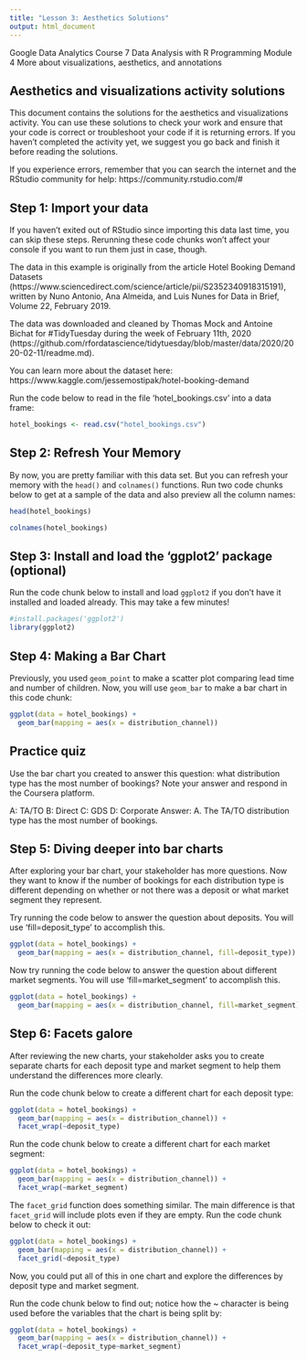 ---
title: "Lesson 3: Aesthetics Solutions"
output: html_document
---

Google Data Analytics
Course 7 Data Analysis with R Programming
Module 4 More about visualizations, aesthetics, and annotations

## Aesthetics and visualizations activity solutions

This document  contains the solutions for the aesthetics and visualizations activity. You can use these solutions to check your work and ensure that your code is correct or troubleshoot your code if it is returning errors. If you haven't completed the activity yet, we suggest you go back and finish it before reading the solutions.

If you experience errors, remember that you can search the internet and the RStudio community for help:
https://community.rstudio.com/#

## Step 1: Import your data
If you haven't exited out of RStudio since importing this data last time, you can skip these steps. Rerunning these code chunks won't affect your console if you want to run them just in case, though.  

The data in this example is originally from the article Hotel Booking Demand Datasets (https://www.sciencedirect.com/science/article/pii/S2352340918315191), written by Nuno Antonio, Ana Almeida, and Luis Nunes for Data in Brief, Volume 22, February 2019.

The data was downloaded and cleaned by Thomas Mock and Antoine Bichat for #TidyTuesday during the week of February 11th, 2020 (https://github.com/rfordatascience/tidytuesday/blob/master/data/2020/2020-02-11/readme.md).

You can learn more about the dataset here:
https://www.kaggle.com/jessemostipak/hotel-booking-demand

Run the code below to read in the file 'hotel_bookings.csv' into a data frame:

```{r}
hotel_bookings <- read.csv("hotel_bookings.csv")
```

## Step 2: Refresh Your Memory

By now, you are pretty familiar with this data set. But you can refresh your memory with the `head()` and `colnames()` functions. Run two code chunks below to get at a sample of the data and also preview all the column names:

```{r look at data}
head(hotel_bookings)
```

```{r look at column names}
colnames(hotel_bookings)
```

## Step 3: Install and load the 'ggplot2' package (optional)

Run the code chunk below to install and load `ggplot2` if you don't have it installed and loaded already. This may take a few minutes!

```{r loading and installing ggplot2, message=FALSE}
#install.packages('ggplot2')
library(ggplot2)
```

## Step 4: Making a Bar Chart

Previously, you used `geom_point` to make a scatter plot comparing lead time and number of children. Now, you will use `geom_bar` to make a bar chart in this code chunk: 

```{r example chart}
ggplot(data = hotel_bookings) +
  geom_bar(mapping = aes(x = distribution_channel))
```

## Practice quiz

Use the bar chart you created to answer this question: what distribution type has the most number of bookings? Note your answer and respond in the Coursera platform.

A: TA/TO
B: Direct
C: GDS
D: Corporate
Answer: A. The TA/TO distribution type has the most number of bookings.

## Step 5: Diving deeper into bar charts

After exploring your bar chart, your stakeholder has more questions. Now they want to know if the number of bookings for each distribution type is different depending on whether or not there was a deposit or what market segment they represent. 

Try running the code below to answer the question about deposits. You will use 'fill=deposit_type' to accomplish this.

```{r pressure}
ggplot(data = hotel_bookings) +
  geom_bar(mapping = aes(x = distribution_channel, fill=deposit_type))
```

Now try running the code below to answer the question about different market segments. You will use 'fill=market_segment' to accomplish this.

```{r pressure_2}
ggplot(data = hotel_bookings) +
  geom_bar(mapping = aes(x = distribution_channel, fill=market_segment))
```
## Step 6: Facets galore

After reviewing the new charts, your stakeholder asks you to create separate charts for each deposit type and market segment to help them understand the differences more clearly.

Run the code chunk below to create a different chart for each deposit type:
```{r creating a plot}
ggplot(data = hotel_bookings) +
  geom_bar(mapping = aes(x = distribution_channel)) +
  facet_wrap(~deposit_type)
```

Run the code chunk below to create a different chart for each market segment:
```{r creating a plot_2}
ggplot(data = hotel_bookings) +
  geom_bar(mapping = aes(x = distribution_channel)) +
  facet_wrap(~market_segment)
```

The `facet_grid` function does something similar. The main difference is that `facet_grid` will include plots even if they are empty. Run the code chunk below to check it out:

```{r creating a plot_3}
ggplot(data = hotel_bookings) +
  geom_bar(mapping = aes(x = distribution_channel)) +
  facet_grid(~deposit_type)
```

Now, you could put all of this in one chart and explore the differences by deposit type and market segment.

Run the code chunk below to find out; notice how the ~ character is being used before the variables that the chart is being split by: 
```{r creating a plot_4}
ggplot(data = hotel_bookings) +
  geom_bar(mapping = aes(x = distribution_channel)) +
  facet_wrap(~deposit_type~market_segment)
```